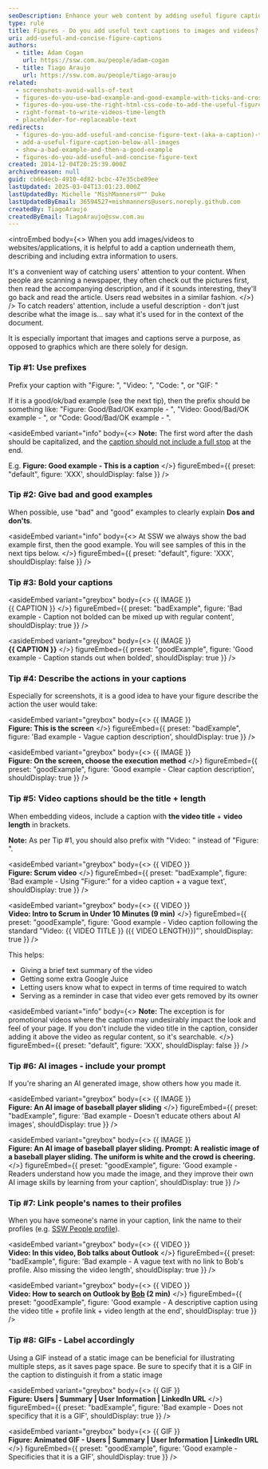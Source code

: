 ```yaml
---
seoDescription: Enhance your web content by adding useful figure captions to images and videos for better SEO and user engagement.
type: rule
title: Figures - Do you add useful text captions to images and videos?
uri: add-useful-and-concise-figure-captions
authors:
  - title: Adam Cogan
    url: https://ssw.com.au/people/adam-cogan
  - title: Tiago Araujo
    url: https://ssw.com.au/people/tiago-araujo
related:
  - screenshots-avoid-walls-of-text
  - figures-do-you-use-bad-example-and-good-example-with-ticks-and-crosses-in-captions
  - figures-do-you-use-the-right-html-css-code-to-add-the-useful-figure-caption
  - right-format-to-write-videos-time-length
  - placeholder-for-replaceable-text
redirects:
  - figures-do-you-add-useful-and-concise-figure-text-(aka-a-caption)-to-avoid-a-lot-of-text-over-images
  - add-a-useful-figure-caption-below-all-images
  - show-a-bad-example-and-then-a-good-example
  - figures-do-you-add-useful-and-concise-figure-text
created: 2014-12-04T20:25:39.000Z
archivedreason: null
guid: cb664ecb-4910-4d82-bcbc-47e35cbe89ee
lastUpdated: 2025-03-04T13:01:23.000Z
lastUpdatedBy: Michelle "MishManners®™" Duke
lastUpdatedByEmail: 36594527+mishmanners@users.noreply.github.com
createdBy: TiagoAraujo
createdByEmail: TiagoAraujo@ssw.com.au
---
```

<introEmbed
  body={<>
When you add images/videos to websites/applications, it is helpful to add a caption underneath them, describing and including extra information to users.

It's a convenient way of catching users' attention to your content. When people are scanning a newspaper, they often check out the pictures first, then read the accompanying description, and if it sounds interesting, they'll go back and read the article. Users read websites in a similar fashion.
  </>}
/>
To catch readers' attention, include a useful description - don't just describe what the image is... say what it's used for in the context of the document.

It is especially important that images and captions serve a purpose, as opposed to graphics which are there solely for design.

### Tip #1: Use prefixes

Prefix your caption with "Figure: ", "Video: ", "Code: ", or "GIF: "

If it is a good/ok/bad example (see the next tip), then the prefix should be something like: "Figure: Good/Bad/OK example - ", "Video: Good/Bad/OK example - ", or "Code: Good/Bad/OK example - ".

<asideEmbed
  variant="info"
  body={<>
    **Note:** The first word after the dash should be capitalized, and the [caption should not include a full stop](/avoid-full-stops-in-bullet-point-lists/) at the end.

E.g. **Figure: Good example - This is a caption**
  </>}
  figureEmbed={{
    preset: "default",
    figure: 'XXX',
    shouldDisplay: false
  }}
/>

### Tip #2: Give bad and good examples

When possible, use "bad" and "good" examples to clearly explain **Dos and don'ts**.

<asideEmbed
  variant="info"
  body={<>
    At SSW we always show the bad example first, then the good example. You will see samples of this in the next tips below.
  </>}
  figureEmbed={{
    preset: "default",
    figure: 'XXX',
    shouldDisplay: false
  }}
/>

### Tip #3: Bold your captions

<asideEmbed
  variant="greybox"
  body={<>
    &#123;&#123; IMAGE &#125;&#125;\
&#123;&#123; CAPTION &#125;&#125;
  </>}
  figureEmbed={{
    preset: "badExample",
    figure: 'Bad example - Caption not bolded can be mixed up with regular content',
    shouldDisplay: true
  }}
/>

<asideEmbed
  variant="greybox"
  body={<>
    &#123;&#123; IMAGE &#125;&#125;\
**&#123;&#123; CAPTION &#125;&#125;**
  </>}
  figureEmbed={{
    preset: "goodExample",
    figure: 'Good example - Caption stands out when bolded',
    shouldDisplay: true
  }}
/>

### Tip #4: Describe the actions in your captions

Especially for screenshots, it is a good idea to have your figure describe the action the user would take:

<asideEmbed
  variant="greybox"
  body={<>
    &#123;&#123; IMAGE &#125;&#125;\
**Figure: This is the screen**
  </>}
  figureEmbed={{
    preset: "badExample",
    figure: 'Bad example - Vague caption description',
    shouldDisplay: true
  }}
/>

<asideEmbed
  variant="greybox"
  body={<>
    &#123;&#123; IMAGE &#125;&#125;\
**Figure: On the screen, choose the execution method**
  </>}
  figureEmbed={{
    preset: "goodExample",
    figure: 'Good example - Clear caption description',
    shouldDisplay: true
  }}
/>

### Tip #5: Video captions should be the title + length

When embedding videos, include a caption with **the video title** + **video length** in brackets.

**Note:** As per Tip #1, you should also prefix with "Video: " instead of "Figure: ".

<asideEmbed
  variant="greybox"
  body={<>
    &#123;&#123; VIDEO &#125;&#125;\
**Figure: Scrum video**
  </>}
  figureEmbed={{
    preset: "badExample",
    figure: 'Bad example - Using "Figure:" for a video caption + a vague text',
    shouldDisplay: true
  }}
/>

<asideEmbed
  variant="greybox"
  body={<>
    &#123;&#123; VIDEO &#125;&#125;\
**Video: Intro to Scrum in Under 10 Minutes (9 min)**
  </>}
  figureEmbed={{
    preset: "goodExample",
    figure: 'Good example - Video caption following the standard "Video: &#123;&#123; VIDEO TITLE &#125;&#125; (&#123;&#123; VIDEO LENGTH&#125;&#125;)"',
    shouldDisplay: true
  }}
/>

This helps:

* Giving a brief text summary of the video
* Getting some extra Google Juice
* Letting users know what to expect in terms of time required to watch
* Serving as a reminder in case that video ever gets removed by its owner

<asideEmbed
  variant="info"
  body={<>
    **Note:** The exception is for promotional videos where the caption may undesirably impact the look and feel of your page. If you don't include the video title in the caption, consider adding it above the video as regular content, so it's searchable.
  </>}
  figureEmbed={{
    preset: "default",
    figure: 'XXX',
    shouldDisplay: false
  }}
/>

### Tip #6: AI images - include your prompt

If you're sharing an AI generated image, show others how you made it.

<asideEmbed
  variant="greybox"
  body={<>
    &#123;&#123; IMAGE &#125;&#125;\
**Figure: An AI image of baseball player sliding**
  </>}
  figureEmbed={{
    preset: "badExample",
    figure: 'Bad example - Doesn\'t educate others about AI images',
    shouldDisplay: true
  }}
/>

<asideEmbed
  variant="greybox"
  body={<>
    &#123;&#123; IMAGE &#125;&#125;\
**Figure: An AI image of baseball player sliding. Prompt: A realistic image of a baseball player sliding. The uniform is white and the crowd is cheering.**
  </>}
  figureEmbed={{
    preset: "goodExample",
    figure: 'Good example - Readers understand how you made the image, and they improve their own AI image skills by learning from your caption',
    shouldDisplay: true
  }}
/>

### Tip #7: Link people's names to their profiles

When you have someone's name in your caption, link the name to their profiles (e.g. [SSW People profile](https://ssw.com.au/people)).

<asideEmbed
  variant="greybox"
  body={<>
    &#123;&#123; VIDEO &#125;&#125;\
**Video: In this video, Bob talks about Outlook**
  </>}
  figureEmbed={{
    preset: "badExample",
    figure: 'Bad example - A vague text with no link to Bob\'s profile. Also missing the video length',
    shouldDisplay: true
  }}
/>

<asideEmbed
  variant="greybox"
  body={<>
    &#123;&#123; VIDEO &#125;&#125;\
**Video: How to search on Outlook by [Bob](https://ssw.com.au/people/sample) (2 min)**
  </>}
  figureEmbed={{
    preset: "goodExample",
    figure: 'Good example - A descriptive caption using the video title + profile link + video length at the end',
    shouldDisplay: true
  }}
/>

### Tip #8: GIFs - Label accordingly

Using a GIF instead of a static image can be beneficial for illustrating multiple steps, as it saves page space. Be sure to specify that it is a GIF in the caption to distinguish it from a static image

<asideEmbed
  variant="greybox"
  body={<>
    &#123;&#123; GIF &#125;&#125;\
**Figure: Users | Summary | User Information | LinkedIn URL**
  </>}
  figureEmbed={{
    preset: "badExample",
    figure: 'Bad example - Does not specificy that it is a GIF',
    shouldDisplay: true
  }}
/>

<asideEmbed
  variant="greybox"
  body={<>
    &#123;&#123; GIF &#125;&#125;\
**Figure: Animated GIF - Users | Summary | User Information | LinkedIn URL**
  </>}
  figureEmbed={{
    preset: "goodExample",
    figure: 'Good example - Specificies that it is a GIF',
    shouldDisplay: true
  }}
/>
